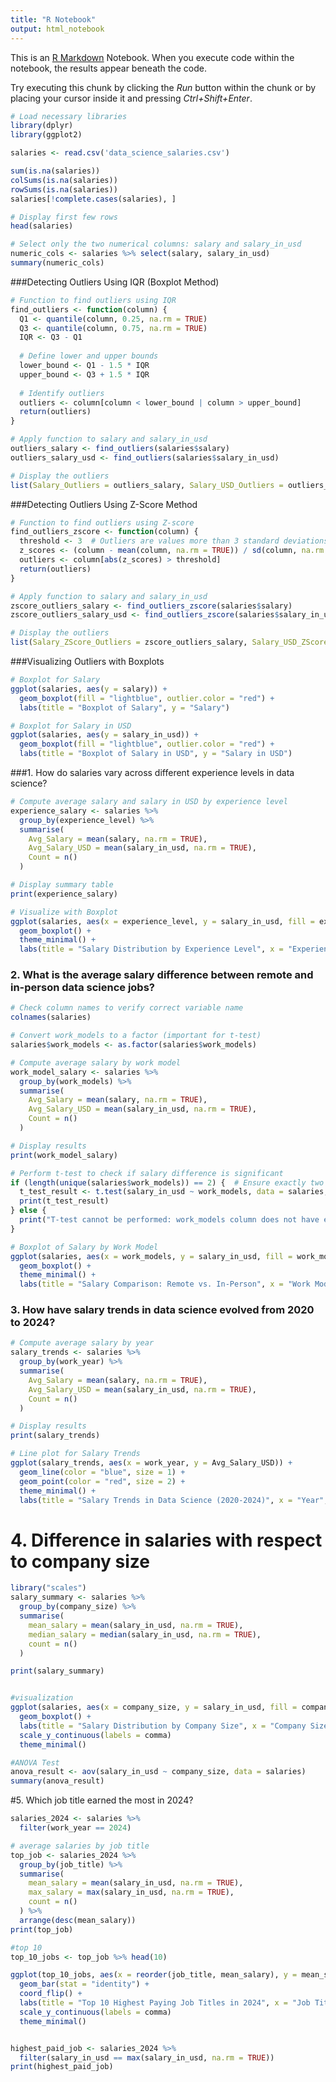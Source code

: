 ```yaml
---
title: "R Notebook"
output: html_notebook
---
```


This is an [R Markdown](http://rmarkdown.rstudio.com) Notebook. When you execute code within the notebook, the results appear beneath the code. 

Try executing this chunk by clicking the *Run* button within the chunk or by placing your cursor inside it and pressing *Ctrl+Shift+Enter*. 

```r
# Load necessary libraries
library(dplyr)
library(ggplot2)

salaries <- read.csv('data_science_salaries.csv')
```

```r
sum(is.na(salaries))
colSums(is.na(salaries))
rowSums(is.na(salaries))
salaries[!complete.cases(salaries), ] 

# Display first few rows
head(salaries)

# Select only the two numerical columns: salary and salary_in_usd
numeric_cols <- salaries %>% select(salary, salary_in_usd)
summary(numeric_cols)
```

###Detecting Outliers Using IQR (Boxplot Method)
```r
# Function to find outliers using IQR
find_outliers <- function(column) {
  Q1 <- quantile(column, 0.25, na.rm = TRUE)
  Q3 <- quantile(column, 0.75, na.rm = TRUE)
  IQR <- Q3 - Q1
  
  # Define lower and upper bounds
  lower_bound <- Q1 - 1.5 * IQR
  upper_bound <- Q3 + 1.5 * IQR
  
  # Identify outliers
  outliers <- column[column < lower_bound | column > upper_bound]
  return(outliers)
}

# Apply function to salary and salary_in_usd
outliers_salary <- find_outliers(salaries$salary)
outliers_salary_usd <- find_outliers(salaries$salary_in_usd)

# Display the outliers
list(Salary_Outliers = outliers_salary, Salary_USD_Outliers = outliers_salary_usd)

```

###Detecting Outliers Using Z-Score Method

```r
# Function to find outliers using Z-score
find_outliers_zscore <- function(column) {
  threshold <- 3  # Outliers are values more than 3 standard deviations from the mean
  z_scores <- (column - mean(column, na.rm = TRUE)) / sd(column, na.rm = TRUE)
  outliers <- column[abs(z_scores) > threshold]
  return(outliers)
}

# Apply function to salary and salary_in_usd
zscore_outliers_salary <- find_outliers_zscore(salaries$salary)
zscore_outliers_salary_usd <- find_outliers_zscore(salaries$salary_in_usd)

# Display the outliers
list(Salary_ZScore_Outliers = zscore_outliers_salary, Salary_USD_ZScore_Outliers = zscore_outliers_salary_usd)

```

###Visualizing Outliers with Boxplots
```r

# Boxplot for Salary
ggplot(salaries, aes(y = salary)) +
  geom_boxplot(fill = "lightblue", outlier.color = "red") +
  labs(title = "Boxplot of Salary", y = "Salary")

# Boxplot for Salary in USD
ggplot(salaries, aes(y = salary_in_usd)) +
  geom_boxplot(fill = "lightblue", outlier.color = "red") +
  labs(title = "Boxplot of Salary in USD", y = "Salary in USD")

```






###1. How do salaries vary across different experience levels in data science?
```r

# Compute average salary and salary in USD by experience level
experience_salary <- salaries %>%
  group_by(experience_level) %>%
  summarise(
    Avg_Salary = mean(salary, na.rm = TRUE),
    Avg_Salary_USD = mean(salary_in_usd, na.rm = TRUE),
    Count = n()
  )

# Display summary table
print(experience_salary)

# Visualize with Boxplot
ggplot(salaries, aes(x = experience_level, y = salary_in_usd, fill = experience_level)) +
  geom_boxplot() +
  theme_minimal() +
  labs(title = "Salary Distribution by Experience Level", x = "Experience Level", y = "Salary in USD")

```

### 2. What is the average salary difference between remote and in-person data science jobs?
```r

# Check column names to verify correct variable name
colnames(salaries)

# Convert work_models to a factor (important for t-test)
salaries$work_models <- as.factor(salaries$work_models)

# Compute average salary by work model
work_model_salary <- salaries %>%
  group_by(work_models) %>%
  summarise(
    Avg_Salary = mean(salary, na.rm = TRUE),
    Avg_Salary_USD = mean(salary_in_usd, na.rm = TRUE),
    Count = n()
  )

# Display results
print(work_model_salary)

# Perform t-test to check if salary difference is significant
if (length(unique(salaries$work_models)) == 2) {  # Ensure exactly two categories exist
  t_test_result <- t.test(salary_in_usd ~ work_models, data = salaries, na.action = na.omit)
  print(t_test_result)
} else {
  print("T-test cannot be performed: work_models column does not have exactly two groups.")
}

# Boxplot of Salary by Work Model
ggplot(salaries, aes(x = work_models, y = salary_in_usd, fill = work_models)) +
  geom_boxplot() +
  theme_minimal() +
  labs(title = "Salary Comparison: Remote vs. In-Person", x = "Work Model", y = "Salary in USD")

```

### 3. How have salary trends in data science evolved from 2020 to 2024?
```r

# Compute average salary by year
salary_trends <- salaries %>%
  group_by(work_year) %>%
  summarise(
    Avg_Salary = mean(salary, na.rm = TRUE),
    Avg_Salary_USD = mean(salary_in_usd, na.rm = TRUE),
    Count = n()
  )

# Display results
print(salary_trends)

# Line plot for Salary Trends
ggplot(salary_trends, aes(x = work_year, y = Avg_Salary_USD)) +
  geom_line(color = "blue", size = 1) +
  geom_point(color = "red", size = 2) +
  theme_minimal() +
  labs(title = "Salary Trends in Data Science (2020-2024)", x = "Year", y = "Average Salary in USD")

```

# 4. Difference in salaries with respect to company size
```r
library("scales")
salary_summary <- salaries %>%
  group_by(company_size) %>%
  summarise(
    mean_salary = mean(salary_in_usd, na.rm = TRUE),
    median_salary = median(salary_in_usd, na.rm = TRUE),
    count = n()
  )

print(salary_summary)


#visualization
ggplot(salaries, aes(x = company_size, y = salary_in_usd, fill = company_size)) +
  geom_boxplot() +
  labs(title = "Salary Distribution by Company Size", x = "Company Size", y = "Salary (USD)") +
  scale_y_continuous(labels = comma)
  theme_minimal()

#ANOVA Test
anova_result <- aov(salary_in_usd ~ company_size, data = salaries)
summary(anova_result)

```

#5. Which job title earned the most in 2024?
```r

salaries_2024 <- salaries %>%
  filter(work_year == 2024)

# average salaries by job title
top_job <- salaries_2024 %>%
  group_by(job_title) %>%
  summarise(
    mean_salary = mean(salary_in_usd, na.rm = TRUE),
    max_salary = max(salary_in_usd, na.rm = TRUE),
    count = n()
  ) %>%
  arrange(desc(mean_salary))
print(top_job)

#top 10
top_10_jobs <- top_job %>% head(10)

ggplot(top_10_jobs, aes(x = reorder(job_title, mean_salary), y = mean_salary, fill = job_title)) +
  geom_bar(stat = "identity") +
  coord_flip() +  
  labs(title = "Top 10 Highest Paying Job Titles in 2024", x = "Job Title", y = "Average Salary (USD)") +
  scale_y_continuous(labels = comma)
  theme_minimal()


highest_paid_job <- salaries_2024 %>%
  filter(salary_in_usd == max(salary_in_usd, na.rm = TRUE))
print(highest_paid_job)
```

